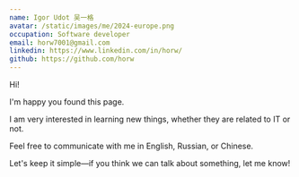 ```yaml
---
name: Igor Udot 吴一格
avatar: /static/images/me/2024-europe.png
occupation: Software developer
email: horw7001@gmail.com
linkedin: https://www.linkedin.com/in/horw/
github: https://github.com/horw
---
```


Hi!

I'm happy you found this page.

I am very interested in learning new things, whether they are related to IT or not.

Feel free to communicate with me in English, Russian, or Chinese.

Let's keep it simple—if you think we can talk about something, let me know!

